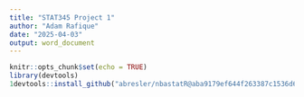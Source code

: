 ```yaml
---
title: "STAT345 Project 1"
author: "Adam Rafique"
date: "2025-04-03"
output: word_document
---
```


```r
knitr::opts_chunk$set(echo = TRUE)
library(devtools)
1devtools::install_github("abresler/nbastatR@aba9179ef644f263387c1536d6ddd26104d79cf4")
```

